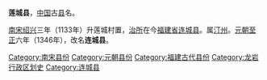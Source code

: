 '''莲城县'''，[[中国|中国]]古[[县|县]]名。

[[南宋|南宋]][[紹興_(南宋)|绍兴]]三年（1133年）升莲城村置，[[治所|治所]]在今[[福建省|福建省]][[连城县|连城县]]。属[[汀州|汀州]]。[[元朝|元朝]][[至正|至正]]六年（1346年），改名'''连城县'''。

{{福建行政区划小作品}}
{{DEFAULTSORT:L}}
[[Category:南宋县份|Category:南宋县份]]
[[Category:元朝县份|Category:元朝县份]]
[[Category:福建古代县份|Category:福建古代县份]]
[[Category:龙岩行政区划史|Category:龙岩行政区划史]]
[[Category:连城县|Category:连城县]]